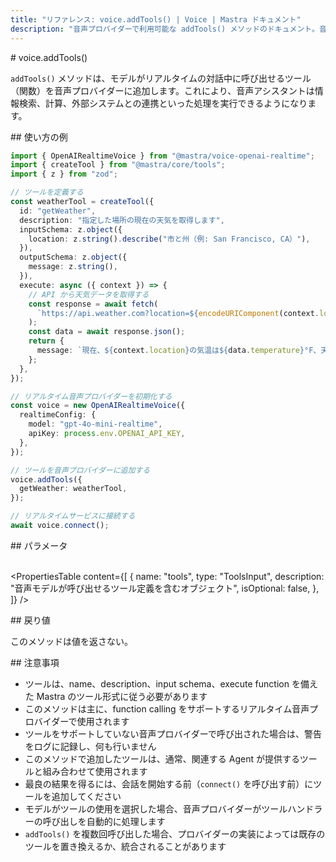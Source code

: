 ```yaml
---
title: "リファレンス: voice.addTools() | Voice | Mastra ドキュメント"
description: "音声プロバイダーで利用可能な addTools() メソッドのドキュメント。音声モデルに関数呼び出し機能を付与します。"
---
```


<div id="voiceaddtools">
  # voice.addTools()
</div>

`addTools()` メソッドは、モデルがリアルタイムの対話中に呼び出せるツール（関数）を音声プロバイダーに追加します。これにより、音声アシスタントは情報検索、計算、外部システムとの連携といった処理を実行できるようになります。

<div id="usage-example">
  ## 使い方の例
</div>

```typescript
import { OpenAIRealtimeVoice } from "@mastra/voice-openai-realtime";
import { createTool } from "@mastra/core/tools";
import { z } from "zod";

// ツールを定義する
const weatherTool = createTool({
  id: "getWeather",
  description: "指定した場所の現在の天気を取得します",
  inputSchema: z.object({
    location: z.string().describe("市と州（例: San Francisco, CA）"),
  }),
  outputSchema: z.object({
    message: z.string(),
  }),
  execute: async ({ context }) => {
    // API から天気データを取得する
    const response = await fetch(
      `https://api.weather.com?location=${encodeURIComponent(context.location)}`,
    );
    const data = await response.json();
    return {
      message: `現在、${context.location}の気温は${data.temperature}°F、天候は${data.conditions}です。`,
    };
  },
});

// リアルタイム音声プロバイダーを初期化する
const voice = new OpenAIRealtimeVoice({
  realtimeConfig: {
    model: "gpt-4o-mini-realtime",
    apiKey: process.env.OPENAI_API_KEY,
  },
});

// ツールを音声プロバイダーに追加する
voice.addTools({
  getWeather: weatherTool,
});

// リアルタイムサービスに接続する
await voice.connect();
```


<div id="parameters">
  ## パラメータ
</div>

<br />

<PropertiesTable
  content={[
    {
      name: "tools",
      type: "ToolsInput",
      description:
        "音声モデルが呼び出せるツール定義を含むオブジェクト",
      isOptional: false,
    },
  ]}
/>

<div id="return-value">
  ## 戻り値
</div>

このメソッドは値を返さない。

<div id="notes">
  ## 注意事項
</div>

- ツールは、name、description、input schema、execute function を備えた Mastra のツール形式に従う必要があります
- このメソッドは主に、function calling をサポートするリアルタイム音声プロバイダーで使用されます
- ツールをサポートしていない音声プロバイダーで呼び出された場合は、警告をログに記録し、何も行いません
- このメソッドで追加したツールは、通常、関連する Agent が提供するツールと組み合わせて使用されます
- 最良の結果を得るには、会話を開始する前（`connect()` を呼び出す前）にツールを追加してください
- モデルがツールの使用を選択した場合、音声プロバイダーがツールハンドラーの呼び出しを自動的に処理します
- `addTools()` を複数回呼び出した場合、プロバイダーの実装によっては既存のツールを置き換えるか、統合されることがあります